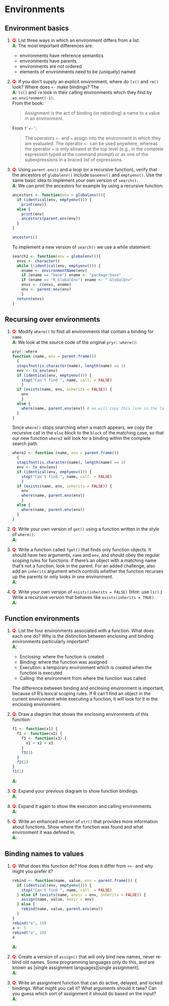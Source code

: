 # Environments

## Environment basics

1.  __<span style="color:red">Q</span>__: List three ways in which an environment differs from a list.  
__<span style="color:green">A</span>__: The most important differences are:
    * environments have reference semantics
    * environments have parents
    * environments are not ordered
    * elements of environments need to be (uniquely) named

2.  __<span style="color:red">Q</span>__: If you don't supply an explicit environment, where do `ls()` and `rm()`
    look? Where does `<-` make bindings? The  
    __<span style="color:green">A</span>__: `ls()` and `rm` look in their calling environments which they find by `as.environment(-1)`.  
    From the book:
    
    > Assignment is the act of binding (or rebinding) a name to a value in an environment.  
    
    From `` ?`<-` ``:
    
    > The operators `<-` and `=` assign into the environment in which they are evaluated. The operator `<-` can be used anywhere, whereas the operator `=` is only allowed at the top level (e.g., in the complete expression typed at the command prompt) or as one of the subexpressions in a braced list of expressions.

3.  __<span style="color:red">Q</span>__: Using `parent.env()` and a loop (or a recursive function), verify that the 
    ancestors of `globalenv()` include `baseenv()` and `emptyenv()`. Use the 
    same basic idea to implement your own version of `search()`.  
    __<span style="color:green">A</span>__:  We can print the ancestors for example by using a recursive function:  
    
    ```r
    ancestors <- function(env = globalenv()){
      if (identical(env, emptyenv())) {
        print(env)} 
      else {
        print(env)
        ancestors(parent.env(env))
      }
    }
    
    ancestors()
    ```
    
    To implement a new version of `search()` we use a while statement:
    
    ```r
    search2 <- function(env = globalenv()){
      envs <- character()
      while (!identical(env, emptyenv())) {
        ename <- environmentName(env)
        if (ename == "base") ename <- "package:base"
        if (ename == "R_GlobalEnv") ename <- ".GlobalEnv"
        envs <- c(envs, ename)
        env <- parent.env(env)
        }
      return(envs)
    }
    ```
    
## Recursing over environments

1.  __<span style="color:red">Q</span>__: Modify `where()` to find all environments that contain a binding for
    `name`.  
    __<span style="color:green">A</span>__: We look at the source code of the original `pryr::where()`:  
    
    ```r
    pryr::where
    function (name, env = parent.frame()) 
      {
      stopifnot(is.character(name), length(name) == 1)
      env <- to_env(env)
      if (identical(env, emptyenv())) {
        stop("Can't find ", name, call. = FALSE)
        }
      if (exists(name, env, inherits = FALSE)) {
        env
        }
      else {
        where(name, parent.env(env)) # we will copy this line in the last if block
      }
    }
    ```    
    
    Since `where()` stops searching when a match appears, we copy the recursive call in the `else` block to the `block` of the matching case, so that our new function `where2` will look for a binding within the complete search path.

    ```r
    
    where2 <- function (name, env = parent.frame()) 
      {
      stopifnot(is.character(name), length(name) == 1)
      env <- to_env(env)
      if (identical(env, emptyenv())) {
        stop("Can't find ", name, call. = FALSE)
        }
      if (exists(name, env, inherits = FALSE)) {
        env
        where(name, parent.env(env))
        }
      else {
        where(name, parent.env(env))
      }
    }
    ```   

2.  __<span style="color:red">Q</span>__: Write your own version of `get()` using a function written in the style 
    of `where()`.  
    __<span style="color:green">A</span>__: 

3.  __<span style="color:red">Q</span>__: Write a function called `fget()` that finds only function objects. It 
    should have two arguments, `name` and `env`, and should obey the regular 
    scoping rules for functions: if there's an object with a matching name 
    that's not a function, look in the parent. For an added challenge, also 
    add an `inherits` argument which controls whether the function recurses up 
    the parents or only looks in one environment.  
    __<span style="color:green">A</span>__: 

4.  __<span style="color:red">Q</span>__: Write your own version of `exists(inherits = FALSE)` (Hint: use `ls()`.) 
    Write a recursive version that behaves like `exists(inherits = TRUE)`.  
    __<span style="color:green">A</span>__: 

## Function environments

1.  __<span style="color:red">Q</span>__: List the four environments associated with a function. What does each one
    do? Why is the distinction between enclosing and binding environments
    particularly important?  
    __<span style="color:green">A</span>__:  
    *   Enclosing: where the function is created
    *   Binding: where the function was assigned
    *   Execution: a temporary environment which is created when the function is executed
    *   Calling: the environment from where the function was called  
    
    The difference between binding and enclosing environment is important, because of R's lexical scoping rules. If R can't find an object in the current environment while executing a function, it will look for it in the enclosing environment.
    
2.  __<span style="color:red">Q</span>__: Draw a diagram that shows the enclosing environments of this function:
    
    ```r
    f1 <- function(x1) {
      f2 <- function(x2) {
        f3 <- function(x3) {
          x1 + x2 + x3
        }
        f3(3)
      }
      f2(2)
    }
    f1(1)
    ```  
    
    __<span style="color:green">A</span>__: 
    
3.  __<span style="color:red">Q</span>__: Expand your previous diagram to show function bindings.  
__<span style="color:green">A</span>__: 

4.  __<span style="color:red">Q</span>__: Expand it again to show the execution and calling environments.  
__<span style="color:green">A</span>__: 

5.  __<span style="color:red">Q</span>__: Write an enhanced version of `str()` that provides more information 
    about functions. Show where the function was found and what environment 
    it was defined in.  
    __<span style="color:green">A</span>__: 

## Binding names to values

1.  __<span style="color:red">Q</span>__: What does this function do? How does it differ from `<<-` and why
    might you prefer it?
    
    ```r
    rebind <- function(name, value, env = parent.frame()) {
      if (identical(env, emptyenv())) {
        stop("Can't find ", name, call. = FALSE)
      } else if (exists(name, envir = env, inherits = FALSE)) {
        assign(name, value, envir = env)
      } else {
        rebind(name, value, parent.env(env))
      }
    }
    rebind("a", 10)
    a <- 5
    rebind("a", 10)
    a
    ```  
    
    __<span style="color:green">A</span>__: 

2.  __<span style="color:red">Q</span>__: Create a version of `assign()` that will only bind new names, never 
    re-bind old names. Some programming languages only do this, and are known 
    as [single assignment languages][single assignment].  
    __<span style="color:green">A</span>__: 

3.  __<span style="color:red">Q</span>__: Write an assignment function that can do active, delayed, and locked 
    bindings. What might you call it? What arguments should it take? Can you 
    guess which sort of assignment it should do based on the input?  
    __<span style="color:green">A</span>__: 